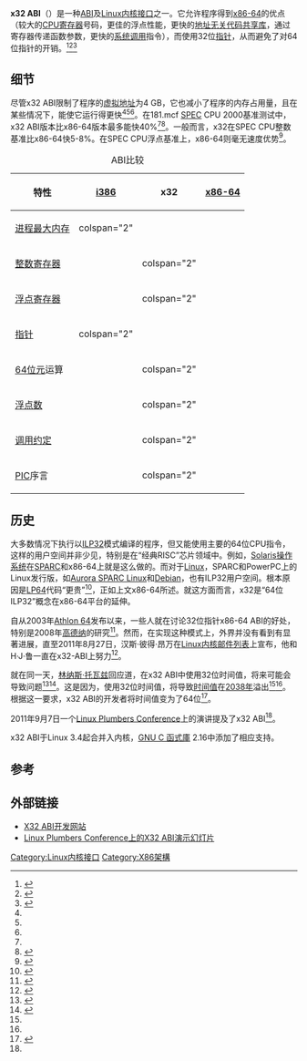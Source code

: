 {{noteTA
|G1=IT
}}
{{lowercase}}
{{Portal|Linux}}
'''x32 ABI'''（{{lang-en|x32 Application Binary Interface}}）是一种[[应用二进制接口|ABI]]及[[Linux内核接口|Linux内核接口]]之一。它允许程序得到[[x86-64|x86-64]]的优点（较大的[[寄存器|CPU寄存器]]号码，更佳的浮点性能，更快的[[地址无关代码|地址无关代码]][[函式庫#共享库|共享库]]，通过寄存器传递函数参数，更快的[[系统调用|系统调用]]指令），而使用32位[[指標_(電腦科學)|指针]]，从而避免了对64位指针的开销。<ref name="x32ABIHOnline">{{cite news |url=http://www.h-online.com/open/features/Kernel-Log-x32-ABI-gets-around-64-bit-drawbacks-1342061.html |archiveurl=https://web.archive.org/web/20111028081253/http://www.h-online.com/open/features/Kernel-Log-x32-ABI-gets-around-64-bit-drawbacks-1342061.html |archivedate=2011-10-28 |title=Kernel Log: x32 ABI gets around 64-bit drawbacks |publisher=www.h-online.com |author=Thorsten Leemhuis |date=2011-09-13 |accessdate=2011-11-01 |deadurl=yes }}</ref><ref name="x32ABILinuxPlumbers">{{cite news |url=http://linuxplumbersconf.org/2011/ocw/sessions/531 |title=x32 - a native 32-bit ABI for x86-64 |publisher=linuxplumbersconf.org |accessdate=2012-06-12 |archive-date=2012-05-05 |archive-url=https://web.archive.org/web/20120505022446/http://www.linuxplumbersconf.org/2011/ocw/sessions/531 }}</ref><ref name="x32ABIDevelopmentGroup">{{cite news |url=http://sites.google.com/site/x32abi/ |title=x32-abi |publisher=Google Sites |accessdate=2011-11-01 |archive-date=2011-10-30 |archive-url=https://web.archive.org/web/20111030054600/http://sites.google.com/site/x32abi/ }}</ref>

== 细节 ==
尽管x32 ABI限制了程序的[[虚拟地址|虚拟地址]]为4 GB，它也减小了程序的内存占用量，且在某些情况下，能使它运行得更快<ref name="x32ABIHOnline"/><ref name="x32ABILinuxPlumbers"/><ref name="x32ABIDevelopmentGroup"/>。在181.mcf [[SPEC|SPEC]] CPU 2000基准测试中，x32 ABI版本比x86-64版本最多能快40%<ref name="x32ABIDevelopmentGroup"/><ref name="181mcfBenchmark">{{cite news |url=http://www.spec.org/cpu2000/CINT2000/181.mcf/docs/181.mcf.html |title=181.mcf SPEC CPU2000 Benchmark Description File |publisher=Standard Performance Evaluation Corporation |date=1999-10-14 |accessdate=2011-11-01 |archive-date=2018-09-08 |archive-url=https://web.archive.org/web/20180908191756/http://www.spec.org/cpu2000/CINT2000/181.mcf/docs/181.mcf.html }}</ref>。一般而言，x32在SPEC CPU整数基准比x86-64快5-8%。在SPEC CPU浮点基准上，x86-64则毫无速度优势<ref name="x32anative32bitabi">{{cite news |url=http://www.linuxplumbersconf.net/2011/ocw//system/presentations/531/original/x32-LPC-2011-0906.pptx |title=X32 - A Native 32bit ABI For X86-64 |author=H.J. Lu, H Peter Anvin, Milind Girkar |date=September 2011 |accessdate=2015-02-16 |archive-date=2017-03-11 |archive-url=https://web.archive.org/web/20170311201034/http://www.linuxplumbersconf.net/2011/ocw/system/presentations/531/original/x32-LPC-2011-0906.pptx }}</ref>。

{|border="1" class="wikitable" style="width:40%;"
|+ ABI比较
! 特性
! [[IA-32|i386]]
! x32
! [[x86-64|x86-64]]
|-
| [[虚拟地址|进程最大内存]]
| colspan="2" {{no|4 GiB}}
| {{yes|128 TiB}}
|-
| [[寄存器|整数寄存器]]
| {{no|6 (PIC)}}
| colspan="2" {{yes|16}}
|-
| [[寄存器|浮点寄存器]]
| {{no|8}}
| colspan="2" {{yes|16}}
|-
| [[指標_(電腦科學)|指针]]
| colspan="2" {{yes|4位}}
| {{no|8位}}
|-
| [[64位元|64位元]]运算
| {{no|否}}
| colspan="2" {{yes|是}}
|-
| [[浮点数|浮点数]]
| {{no|[[x87|x87]]}}
| colspan="2" {{yes|[[SSE|SSE]]}}
|-
| [[调用约定|调用约定]]
| {{no|[[電腦記憶體|内存]]}}
| colspan="2" {{yes|[[寄存器|寄存器]]}}
|-
| [[地址无关代码|PIC]]序言
| {{no|2-3 insn}}
| colspan="2" {{yes|无}}
|}

== 历史 ==
大多数情况下执行以[[ILP32|ILP32]]模式编译的程序，但又能使用主要的64位CPU指令，这样的用户空间并非少见，特别是在“经典RISC”芯片领域中。例如，[[Solaris_(操作系统)|Solaris操作系统]]在[[SPARC|SPARC]]和x86-64上就是这么做的。而对于[[Linux|Linux]]，SPARC和PowerPC上的Linux发行版，如[[Aurora_SPARC_Linux|Aurora SPARC Linux]]和[[Debian|Debian]]，也有ILP32用户空间。根本原因是[[LP64|LP64]]代码“更贵”<ref>{{cite web|url=http://www.osnews.com/story/5768/Are_64-bit_Binaries_Really_Slower_than_32-bit_Binaries_|title=Are 64-bit Binaries Really Slower than 32-bit Binaries?|date=2004-01-22|accessdate=2014-03-25|author=Tony Bourke|archive-date=2018-04-16|archive-url=https://web.archive.org/web/20180416012900/http://www.osnews.com/story/5768/Are_64-bit_Binaries_Really_Slower_than_32-bit_Binaries_}}</ref>，正如上文x86-64所述。就这方面而言，x32是“64位ILP32”概念在x86-64平台的延伸。

自从2003年[[AMD_Athlon_64|Athlon 64]]发布以来，一些人就在讨论32位指针x86-64 ABI的好处，特别是2008年[[高德纳|高德纳]]的研究<ref>{{cite web |url=http://www-cs-faculty.stanford.edu/~uno/news08.html |title=Recent News: A Flame About 64-bit Pointers |author=Donald Knuth |date=February 2008 |accessdate=15 May 2012 |archive-date=2012-09-26 |archive-url=https://www.webcitation.org/6AxKHoFm6?url=http://www-cs-faculty.stanford.edu/~uno/news08.html |dead-url=no }}</ref>。然而，在实现这种模式上，外界并没有看到有显著进展，直至2011年8月27日，汉斯·彼得·昂万在[[Linux内核邮件列表|Linux内核邮件列表]]上宣布，他和H·J·鲁一直在x32-ABI上努力<ref>{{cite web |url=http://thread.gmane.org/gmane.linux.kernel/1184876 |title=RFD: x32 ABI system call numbers |author=H. Peter Anvin |date=27 August 2011 |accessdate=15 May 2012 |archive-url=https://www.webcitation.org/6AxKIQkip?url=http://thread.gmane.org/gmane.linux.kernel/1184876 |archive-date=2012-09-26 |dead-url=yes }}</ref>。

就在同一天，[[林纳斯·托瓦兹|林纳斯·托瓦兹]]回应道，在x32 ABI中使用32位时间值，将来可能会导致问题<ref name="x32ABIsystemcall">{{cite news |url=http://lwn.net/Articles/456731/ |title=The x32 system call ABI |publisher=LWN.net |author=Jonathan Corbet |date=2011-08-29 |accessdate=2011-11-01 |archive-date=2022-05-07 |archive-url=https://web.archive.org/web/20220507165404/https://lwn.net/Articles/456731/ }}</ref><ref name="x32ABIsystemcallLinusTorvalds">{{cite news |url=http://lwn.net/Articles/456750/ |title=Re: RFD: x32 ABI system call numbers |publisher=LWN.net |author=Linus Torvalds |date=2011-08-26 |accessdate=2011-11-01 |archive-date=2017-12-01 |archive-url=https://web.archive.org/web/20171201035306/https://lwn.net/Articles/456750/ }}</ref>。这是因为，使用32位时间值，将导致[[UNIX时间|时间值]]在[[2038年问题|2038年]]溢出<ref name="x32ABIsystemcall"/><ref name="x32ABIsystemcallLinusTorvalds"/>。根据这一要求，x32 ABI的开发者将时间值变为了64位<ref>{{cite web |url=http://www.sourceware.org/ml/libc-alpha/2011-11/msg00086.html |title=X32 project status update |author=H.J. Lu |date=2011-11-24 |access-date=2015-02-16 |archive-date=2015-09-24 |archive-url=https://web.archive.org/web/20150924104455/http://www.sourceware.org/ml/libc-alpha/2011-11/msg00086.html }}</ref>。

2011年9月7日一个[[Linux会议|Linux Plumbers Conference]]上的演讲提及了x32 ABI<ref name="x32ABILinuxPlumbers"/>。

x32 ABI于Linux 3.4起合并入内核，[[GNU_C_函式庫|GNU C 函式庫]] 2.16中添加了相应支持。

==参考==
{{reflist|30em}}

==外部链接==
* [http://sites.google.com/site/x32abi/ X32 ABI开发网站] {{Wayback|url=http://sites.google.com/site/x32abi/ |date=20111030054600 }}
* [http://www.linuxplumbersconf.org/2011/ocw/sessions/531 Linux Plumbers Conference上的X32 ABI演示幻灯片] {{Wayback|url=http://www.linuxplumbersconf.org/2011/ocw/sessions/531 |date=20180503005939 }}

{{Linux内核}}

[[Category:Linux内核接口|Category:Linux内核接口]]
[[Category:X86架構|Category:X86架構]]